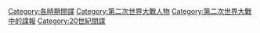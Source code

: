 [[Category:各時期間諜|Category:各時期間諜]]
[[Category:第二次世界大戰人物|Category:第二次世界大戰人物]]
[[Category:第二次世界大戰中的諜報|Category:第二次世界大戰中的諜報]]
[[Category:20世紀間諜|Category:20世紀間諜]]